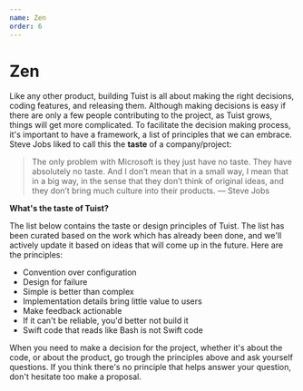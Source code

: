 ```yaml
---
name: Zen
order: 6
---
```


# Zen

Like any other product, building Tuist is all about making the right decisions, coding features, and releasing them. Although making decisions is easy if there are only a few people contributing to the project, as Tuist grows, things will get more complicated. To facilitate the decision making process, it's important to have a framework, a list of principles that we can embrace. Steve Jobs liked to call this the **taste** of a company/project:

> The only problem with Microsoft is they just have no taste. They have absolutely no taste. And I don’t mean that in a small way, I mean that in a big way, in the sense that they don’t think of original ideas, and they don’t bring much culture into their products. — Steve Jobs

**What's the taste of Tuist?**

The list below contains the taste or design principles of Tuist. The list has been curated based on the work which has already been done, and we'll actively update it based on ideas that will come up in the future. Here are the principles:

- Convention over configuration
- Design for failure
- Simple is better than complex
- Implementation details bring little value to users
- Make feedback actionable
- If it can't be reliable, you'd better not build it
- Swift code that reads like Bash is not Swift code

When you need to make a decision for the project, whether it's about the code, or about the product, go trough the principles above and ask yourself questions. If you think there's no principle that helps answer your question, don't hesitate too make a proposal.
